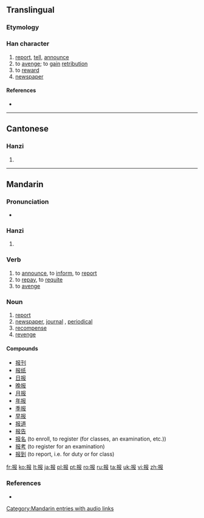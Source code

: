 {{also|報}}
==Translingual==
{{stroke order|strokes=7}}
{{stroke order|type=animate}}

===Etymology===
{{Han simp|報}}

===Han character===
{{Han char|rn=64|rad=手|as=04|sn=7|four=|canj=手尸中水 (QSLE)|ids=⿰[[扌]][[𠬝]]}}

# [[report]], [[tell]], [[announce]]
# to [[avenge]]; to [[gain]] [[retribution]]
# to [[reward]]
# [[newspaper]]

====References====
* {{Han ref|kx=0422.121|hdz=31846.010|uh=62A5|ud=25253}}

----

==Cantonese==

===Hanzi===
{{yue-hanzi|jyut=[[bou3]]|y=bou3|tra=報}}

# {{defn|lang=yue|sort=手04}}

----

==Mandarin==

===Pronunciation===
* {{audio|zh-bào.ogg|audio}}

===Hanzi===
{{cmn-hanzi|tra=報|pin=[[bào]] ([[bao4]])|wg=pao<sup>4</sup>}}

# {{defn|lang=cmn|sort=手04}}

===Verb===
{{cmn-verb|t|tra=報|pin=bào|pint=bao4|rs=手04}}

# to [[announce]], to [[inform]], to [[report]]
# to [[repay]], to [[requite]]
# to [[avenge]]

===Noun===
{{cmn-noun|t|tra=報|pin=bào|pint=bao4|mw=[[份]] [[张]]|rs=手04}}

# [[report]]
# [[newspaper]], [[journal]] , [[periodical]]
# [[recompense]] 
# [[revenge]]

====Compounds====
* [[报刊]]
* [[报纸]]
* [[日报]]
* [[晚报]]
* [[月报]]
* [[年报]]
* [[季报]]
* [[早报]]
* [[报道]]
* [[报告]]
* [[报名]] (to enroll, to register (for classes, an examination, etc.))
* [[报考]] (to register for an examination)
* [[报到]] (to report, i.e. for duty or for class)

[[Category:Mandarin entries with audio links]]

[[fr:报]]
[[ko:报]]
[[lt:报]]
[[ja:报]]
[[pl:报]]
[[pt:报]]
[[ro:报]]
[[ru:报]]
[[ta:报]]
[[uk:报]]
[[vi:报]]
[[zh:报]]

===References===
* {{cite web
| url = http://www.mdbg.net/chindict/chindict.php?page=worddict&wdrst=0&wdqb=报
| title = 报
| work = MDBG English to Chinese dictionary ( Based on CC-CEDICT )
| language = Mandarin/English
| accessdate = 2014-02-22}}